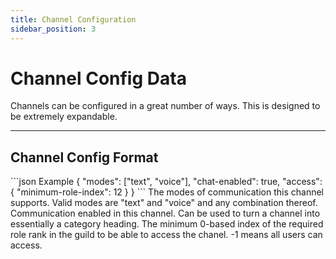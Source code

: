```yaml
---
title: Channel Configuration
sidebar_position: 3
---
```



# Channel Config Data

Channels can be configured in a great number of ways. This is designed to be extremely expandable.

---

## Channel Config Format

<SchemaExample path="/definitions/channel/config.json">
```json Example
{
    "modes": ["text", "voice"],
    "chat-enabled": true,
    "access": {
        "minimum-role-index": 12
    }
}
```
</SchemaExample>

<ParamsList>
    <Param name="modes" type="array">
        The modes of communication this channel supports. Valid modes are "text" and "voice" and any combination thereof.
    </Param>
    <Param name="chat-enabled" type="bool">
        Communication enabled in this channel. Can be used to turn a channel into essentially a category heading.
    </Param>
    <Param name="access.minimum-role-index" type="int">
        The minimum 0-based index of the required role rank in the guild to be able to access the chanel. -1 means all
        users can access.
    </Param>
</ParamsList>
